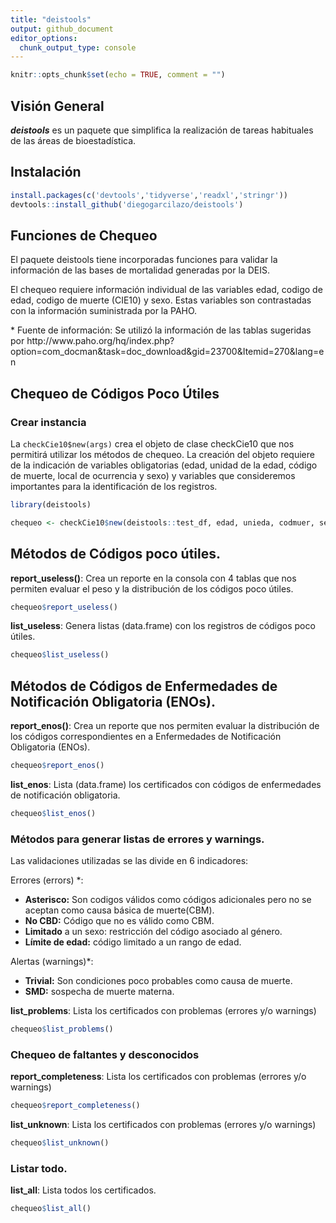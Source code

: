 ```yaml
---
title: "deistools"
output: github_document
editor_options: 
  chunk_output_type: console
---
```


```r
knitr::opts_chunk$set(echo = TRUE, comment = "")
```

## Visión General

***deistools*** es un paquete que simplifica la realización de tareas habituales de las áreas de bioestadística.

## Instalación

```r
install.packages(c('devtools','tidyverse','readxl','stringr'))
devtools::install_github('diegogarcilazo/deistools')
```

## Funciones de Chequeo

El paquete deistools tiene incorporadas funciones para validar la información de las bases de mortalidad generadas por la DEIS. 

El chequeo requiere información individual de las variables edad, codigo de edad, codigo de muerte (CIE10) y sexo. Estas variables son contrastadas con la información suministrada por la PAHO.

\* Fuente de información: Se utilizó la información de las tablas sugeridas por http://www.paho.org/hq/index.php?option=com_docman&task=doc_download&gid=23700&Itemid=270&lang=en


## Chequeo de Códigos Poco Útiles

### Crear instancia

La `checkCie10$new(args)` crea el objeto de clase checkCie10 que nos permitirá utilizar los métodos de chequeo. La creación del objeto requiere de la indicación de variables obligatorias (edad, unidad de la edad, código de muerte, local de ocurrencia y sexo) y variables que consideremos importantes para la identificación de los registros.

```r
library(deistools)

chequeo <- checkCie10$new(deistools::test_df, edad, unieda, codmuer, sexo, ocloc, id)

```

## Métodos de Códigos poco útiles.

**report_useless()**: Crea un reporte en la consola con 4 tablas que nos permiten evaluar el peso y la distribución de los códigos poco útiles.


```r
chequeo$report_useless()
```

**list_useless**: Genera listas (data.frame) con los registros de códigos poco útiles.

```r
chequeo$list_useless()
```


## Métodos de Códigos de Enfermedades de Notificación Obligatoria (ENOs).

**report_enos()**: Crea un reporte que nos permiten evaluar la distribución de los códigos correspondientes en a Enfermedades de Notificación Obligatoria (ENOs).

```r
chequeo$report_enos()
```

**list_enos**: Lista (data.frame) los certificados con códigos de enfermedades de notificación obligatoria.


```r
chequeo$list_enos()
```


### Métodos para generar listas de errores y warnings.

Las validaciones utilizadas se las divide en 6 indicadores:

Errores (errors) \*:

- **Asterisco:** Son codigos válidos como códigos adicionales pero no se aceptan como causa básica de muerte(CBM).
- **No CBD:** Código que no es válido como CBM.
- **Limitado** a un sexo: restricción del código asociado al género.
- **Límite de edad:** código limitado a un rango de edad.

 Alertas (warnings)\*:

- **Trivial:** Son condiciones poco probables como causa de muerte.
- **SMD:** sospecha de muerte materna.


**list_problems**: Lista los certificados con problemas (errores y/o warnings)

```r
chequeo$list_problems()
```

### Chequeo de faltantes y desconocidos

**report_completeness**: Lista los certificados con problemas (errores y/o warnings)

```r
chequeo$report_completeness()
```

**list_unknown**: Lista los certificados con problemas (errores y/o warnings)

```r
chequeo$list_unknown()
```


### Listar todo.

**list_all**: Lista todos los certificados.

```r
chequeo$list_all()
```
